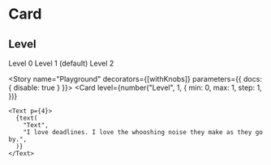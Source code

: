 
<Meta title="MDX|Card" component={Card} />

# Card

<Props of={Card} exclude="theme" />

## Level

<Preview>
  <Story name="Level">
    <Flex>
      <Card level={0}>
        <Text p={4}>Level 0</Text>
      </Card>
      <Card ml={4}>
        <Text p={4}>Level 1 (default)</Text>
      </Card>
      <Card level={2} ml={4}>
        <Text p={4}>Level 2</Text>
      </Card>
    </Flex>
  </Story>
</Preview>

<Story name="Playground" decorators={[withKnobs]} parameters={{ docs: { disable: true } }}>
  <Card
    level={number("Level", 1, {
      min: 0,
      max: 1,
      step: 1,
    })}
  >
    <Text p={4}>
      {text(
        "Text",
        "I love deadlines. I love the whooshing noise they make as they go by.",
      )}
    </Text>
  </Card>
</Story>
